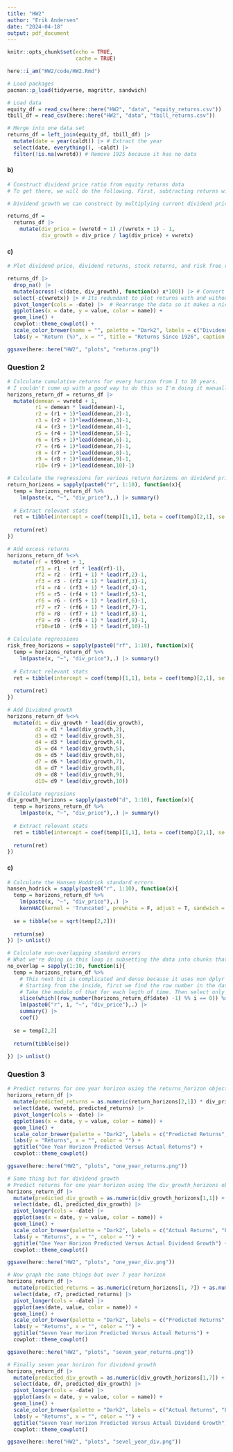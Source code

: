 ```yaml
---
title: "HW2"
author: "Erik Andersen"
date: "2024-04-18"
output: pdf_document
---
```


```r
knitr::opts_chunk$set(echo = TRUE,
                      cache = TRUE)
```

```r
here::i_am("HW2/code/HW2.Rmd")

# Load packages
pacman::p_load(tidyverse, magrittr, sandwich)
```

```r
# Load data
equity_df = read_csv(here::here("HW2", "data", "equity_returns.csv"))
tbill_df = read_csv(here::here("HW2", "data", "tbill_returns.csv"))

# Merge into one data set
returns_df = left_join(equity_df, tbill_df) |> 
  mutate(date = year(caldt)) |> # Extract the year 
  select(date, everything(), -caldt) |> 
  filter(!is.na(vwretd)) # Remove 1925 because it has no data
```

#### b)

```r
# Construct dividend price ratio from equity returns data
# To get there, we will do the following. First, subtracting returns without dividends from returns with dividends gets us current period dividends divided by last period's price. We need dividends divided by current price, which we can get by taking the inverse of returns without dividends plus 1.

# Dividend growth we can construct by multiplying current dividend price by returns without dividends divided by last years dividend price ratio

returns_df = 
  returns_df |> 
    mutate(div_price = (vwretd + 1) /(vwretx + 1) - 1,
           div_growth = div_price / lag(div_price) + vwretx)
```

#### c)

```r
# Plot dividend price, dividend returns, stock returns, and risk free returns on the same graph

returns_df |> 
  drop_na() |> 
  mutate(across(-c(date, div_growth), function(x) x*100)) |> # Convert to %s
  select(-c(vwretx)) |> # Its redundant to plot returns with and without dividends
  pivot_longer(cols = -date) |>  # Rearrange the data so it makes a nice legend
  ggplot(aes(x = date, y = value, color = name)) + 
  geom_line() + 
  cowplot::theme_cowplot() + 
  scale_color_brewer(name = "", palette = "Dark2", labels = c("Dividend Growth", "Dividend Price Ratio", "Risk Free Rate", "Stock Returns")) + 
  labs(y = "Return (%)", x = "", title = "Returns Since 1926", caption = expression(bold("Figure 1: ")~"Plot of dividend price ratio, divident growth, risk free rate, \n and stock returns since 1925. We can almost see the same pattern\n in the dividend price ratio we saw in class, but all my series are much noisier."))

ggsave(here::here("HW2", "plots", "returns.png"))
```

### Question 2

```r
# Calculate cumulative returns for every horizon from 1 to 10 years. 
# I couldn't come up with a good way to do this so I'm doing it manually
horizons_return_df = returns_df |> 
  mutate(demean = vwretd + 1, 
         r1 = demean * lead(demean)-1,
         r2 = (r1 + 1)*lead(demean,2)-1,
         r3 = (r2 + 1)*lead(demean,3)-1,
         r4 = (r3 + 1)*lead(demean,4)-1,
         r5 = (r4 + 1)*lead(demean,5)-1,
         r6 = (r5 + 1)*lead(demean,6)-1,
         r7 = (r6 + 1)*lead(demean,7)-1,
         r8 = (r7 + 1)*lead(demean,8)-1,
         r9 = (r8 + 1)*lead(demean,9)-1,
         r10= (r9 + 1)*lead(demean,10)-1) 

# Calculate the regressions for various return horizons on dividend price ratio
return_horizons = sapply(paste0("r", 1:10), function(x){
  temp = horizons_return_df %>%
    lm(paste(x, "~", "div_price"),.) |> summary()
  
  # Extract relevant stats
  ret = tibble(intercept = coef(temp)[1,1], beta = coef(temp)[2,1], se = coef(temp)[2,2], t = coef(temp)[2,3], r2 = temp$r.squared)
  
  return(ret)
})

# Add excess returns
horizons_return_df %<>%
  mutate(rf = t90ret + 1,
         rf1 = r1 - (rf * lead(rf)-1),
         rf2 = r2 - (rf1 + 1) * lead(rf,2)-1,
         rf3 = r3 - (rf2 + 1) * lead(rf,3)-1,
         rf4 = r4 - (rf3 + 1) * lead(rf,4)-1,
         rf5 = r5 - (rf4 + 1) * lead(rf,5)-1,
         rf6 = r6 - (rf5 + 1) * lead(rf,6)-1,
         rf7 = r7 - (rf6 + 1) * lead(rf,7)-1,
         rf8 = r8 - (rf7 + 1) * lead(rf,8)-1,
         rf9 = r9 - (rf8 + 1) * lead(rf,9)-1,
         rf10=r10 - (rf9 + 1) * lead(rf,10)-1)

# Calculate regressions
risk_free_horizons = sapply(paste0("rf", 1:10), function(x){
  temp = horizons_return_df %>%
    lm(paste(x, "~", "div_price"),.) |> summary()
  
  # Extract relevant stats
  ret = tibble(intercept = coef(temp)[1,1], beta = coef(temp)[2,1], se = coef(temp)[2,2], t = coef(temp)[2,3], r2 = temp$r.squared)
  
  return(ret)
})

# Add Dividend growth
horizons_return_df %<>%
  mutate(d1 = div_growth * lead(div_growth),
         d2 = d1 * lead(div_growth,2),
         d3 = d2 * lead(div_growth,3),
         d4 = d3 * lead(div_growth,4),
         d5 = d4 * lead(div_growth,5),
         d6 = d5 * lead(div_growth,6),
         d7 = d6 * lead(div_growth,7),
         d8 = d7 * lead(div_growth,8),
         d9 = d8 * lead(div_growth,9),
         d10= d9 * lead(div_growth,10))

# Calculate regrssions
div_growth_horizons = sapply(paste0("d", 1:10), function(x){
  temp = horizons_return_df %>%
    lm(paste(x, "~", "div_price"),.) |> summary()
  
  # Extract relevant stats
  ret = tibble(intercept = coef(temp)[1,1], beta = coef(temp)[2,1], se = coef(temp)[2,2], t = coef(temp)[2,3], r2 = temp$r.squared)
  
  return(ret)
})

```

#### c)

```r
# Calculate the Hansen Hoddrick standard errors
hansen_hodrick = sapply(paste0("r", 1:10), function(x){
  temp = horizons_return_df %>%
    lm(paste(x, "~", "div_price"),.) |> 
    kernHAC(kernel = 'Truncated', prewhite = F, adjust = T, sandwich = T)
  
  se = tibble(se = sqrt(temp[2,2]))
  
  return(se)
}) |> unlist()
```

```r
# Calculate non-overlapping standard errors
# What we're doing in this loop is subsetting the data into chunks that are the length of the return we want to calculate. So for example for the 10 year horizon, we want 10 year chunks starting with the first year. 
no_overlap = sapply(1:10, function(i){
  temp = horizons_return_df %>%
    # This next bit is complicated and dense because it uses non dplyr fuctions so they don;t work in a pipe  line
    # Starting from the inside, first we find the row number in the dataset. Why its only the date column is because there are no nas and the row_number function returns an NA if there exists an NA anywhere in the row we subtract 1 so they first number is 0
    # Take the modulo of that for each legth of time. Then select only those rows for which that equals 0
    slice(which((row_number(horizons_return_df$date) -1) %% i == 0)) %>%
    lm(paste0("r", i, "~", "div_price"),.) |> 
    summary() |> 
    coef()
  
  se = temp[2,2]
  
  return(tibble(se))
    
}) |> unlist()
```

### Question 3

```r
# Predict returns for one year horizon using the returns_horizon object and plot
horizons_return_df |> 
  mutate(predicted_returns = as.numeric(return_horizons[2,1]) * div_price) |> 
  select(date, vwretd, predicted_returns) |> 
  pivot_longer(cols = -date) |> 
  ggplot(aes(x = date, y = value, color = name)) + 
  geom_line() + 
  scale_color_brewer(palette = "Dark2", labels = c("Predicted Returns", "Actual Returns")) +
  labs(y = "Returns", x = "", color = "") + 
  ggtitle("One Year Horizon Predicted Versus Actual Returns") +
  cowplot::theme_cowplot()

ggsave(here::here("HW2", "plots", "one_year_returns.png"))
```

```r
# Same thing but for dividend growth
# Predict returns for one year horizon using the div_growth_horizons object and plot
horizons_return_df |> 
  mutate(predicted_div_growth = as.numeric(div_growth_horizons[1,1]) +  as.numeric(div_growth_horizons[2,1]) * div_price) |> 
  select(date, d1, predicted_div_growth) |> 
  pivot_longer(cols = -date) |> 
  ggplot(aes(x = date, y = value, color = name)) + 
  geom_line() + 
  scale_color_brewer(palette = "Dark2", labels = c("Actual Returns", "Predicted Returns")) +
  labs(y = "Returns", x = "", color = "") + 
  ggtitle("One Year Horizon Predicted Versus Actual Dividend Growth") +
  cowplot::theme_cowplot()

ggsave(here::here("HW2", "plots", "one_year_div.png"))
```

```r
# Now graph the same things but over 7 year horizon
horizons_return_df |>
  mutate(predicted_returns = as.numeric(return_horizons[1, 7]) + as.numeric(return_horizons[2, 7]) * div_price) |>
  select(date, r7, predicted_returns) |>
  pivot_longer(cols = -date) |>
  ggplot(aes(date, value, color = name)) +
  geom_line() + 
  scale_color_brewer(palette = "Dark2", labels = c("Predicted Returns", "Actual Returns")) + 
  labs(y = "Returns", x = "", color = "") + 
  ggtitle("Seven Year Horizon Predicted Versus Actual Returns") + 
  cowplot::theme_cowplot()

ggsave(here::here("HW2", "plots", "seven_year_returns.png"))
```

```r
# Finally seven year horizon for dividend growth
horizons_return_df |> 
  mutate(predicted_div_growth = as.numeric(div_growth_horizons[1,7]) +  as.numeric(div_growth_horizons[2,7]) * div_price) |> 
  select(date, d7, predicted_div_growth) |> 
  pivot_longer(cols = -date) |> 
  ggplot(aes(x = date, y = value, color = name)) + 
  geom_line() + 
  scale_color_brewer(palette = "Dark2", labels = c("Actual Returns", "Predicted Returns")) +
  labs(y = "Returns", x = "", color = "") + 
  ggtitle("Seven Year Horizon Predicted Versus Actual Dividend Growth") +
  cowplot::theme_cowplot()

ggsave(here::here("HW2", "plots", "sevel_year_div.png"))

```

